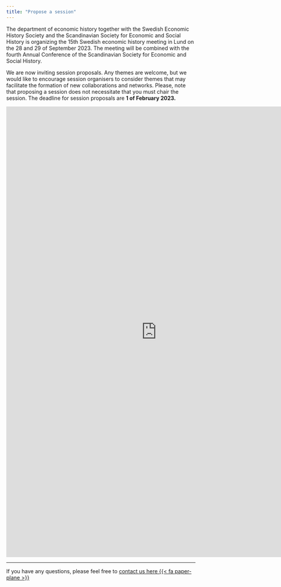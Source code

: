 ```yaml
---
title: "Propose a session"
---
```



The department of economic history together with the Swedish Economic History Society and the Scandinavian Society for Economic and Social History is organizing the 15th Swedish economic history meeting in Lund on the 28 and 29 of September 2023. The meeting will be combined with the fourth Annual Conference of the Scandinavian Society for Economic and Social History.

We are now inviting session proposals. Any themes are welcome, but we would like to encourage session organisers to consider themes that may facilitate the formation of new collaborations and networks. Please, note that proposing a session does not necessitate that you must chair the session. The deadline for session proposals are **1 of February 2023.**


<iframe src="https://docs.google.com/forms/d/e/1FAIpQLSfefHFCbwMOgT1_GZgVOFlJlO5Wvz-wCqlJtNbC-OZG9b6tPw/viewform?embedded=true" width="800" height="1200" frameborder="0" marginheight="0" marginwidth="0">Loading…</iframe>

---

If you have any questions, please feel free to [contact us here {{< fa paper-plane >}}]({{< var email.contact >}})


